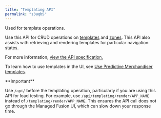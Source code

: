 ```yaml
---
title: "Templating API"
permalink: "s3uqb5"
---
```


Used for template operations.

Use this API for CRUD operations on [templates](/managed-fusion/5.9/5vb3j4/templates#templates) and [zones](/managed-fusion/5.9/5vb3j4/templates#zones). This API also assists with retrieving and rendering templates for particular navigation states.

For more information, [view the API specification.](?open-api=true)

To learn how to use templates in the UI, see [Use Predictive Merchandiser templates](/how-to/5ebds6/use-predictive-merchandiser-templates).

<Note>
**Important**

Use `/api/` before the templating operation, particularly if you are using this API for load testing. For example, use `/api/templating/render/APP_NAME` instead of `/templating/render/APP_NAME`. This ensures the API call does not go through the Managed Fusion UI, which can slow down your response time.
</Note>
